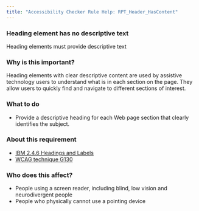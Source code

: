```yaml
---
title: "Accessibility Checker Rule Help: RPT_Header_HasContent"
---
```


<div className="toolHelp">
<Row>
<Column colLg={16} colMd={8} colSm={4} className="toolHead">

### Heading element has no descriptive text

<div id="locLevel"></div>

Heading elements must provide descriptive text

</Column>
</Row>
<Row>
<Column colLg={11} colMd={5} colSm={4} className="toolMain">

### Why is this important?

Heading elements with clear descriptive content are used by assistive technology users to understand what is in each section on the page. They allow users to quickly find and navigate to different sections of interest.

<div id="locSnippet"></div>

### What to do

* Provide a descriptive heading for each Web page section that clearly identifies the subject.

</Column>
<Column colLg={5} colMd={3} colSm={4} className="toolLeft">

### About this requirement

* [IBM 2.4.6 Headings and Labels](https://www.ibm.com/able/requirements/requirements/#2_4_6)
* [WCAG technique G130](https://www.w3.org/WAI/WCAG21/Techniques/general/G130)

### Who does this affect?

* People using a screen reader, including blind, low vision and neurodivergent people
* People who physically cannot use a pointing device

</Column>
</Row>
</div>

